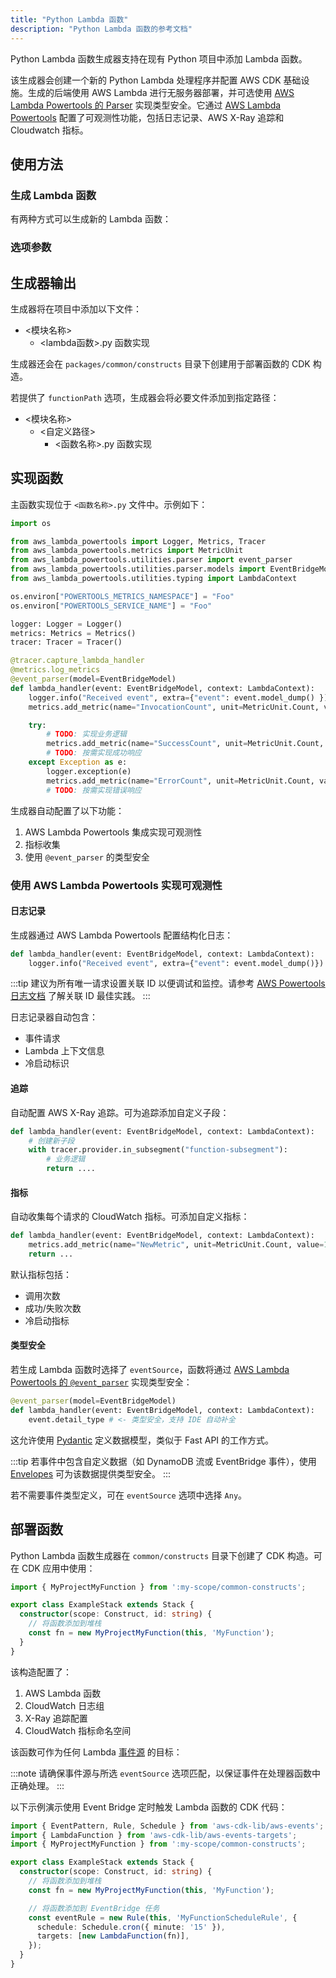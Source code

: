 ```yaml
---
title: "Python Lambda 函数"
description: "Python Lambda 函数的参考文档"
---
```





Python Lambda 函数生成器支持在现有 Python 项目中添加 Lambda 函数。

该生成器会创建一个新的 Python Lambda 处理程序并配置 AWS CDK 基础设施。生成的后端使用 AWS Lambda 进行无服务器部署，并可选使用 [AWS Lambda Powertools 的 Parser](https://docs.powertools.aws.dev/lambda/python/latest/utilities/parser/) 实现类型安全。它通过 [AWS Lambda Powertools](https://docs.powertools.aws.dev/lambda/python/latest/) 配置了可观测性功能，包括日志记录、AWS X-Ray 追踪和 Cloudwatch 指标。

## 使用方法

### 生成 Lambda 函数

有两种方式可以生成新的 Lambda 函数：

<RunGenerator generator="py#lambda-function" />

### 选项参数

<GeneratorParameters generator="py#lambda-function" />

## 生成器输出

生成器将在项目中添加以下文件：

<FileTree>

- \<模块名称>
  - \<lambda函数>.py 函数实现

</FileTree>

生成器还会在 `packages/common/constructs` 目录下创建用于部署函数的 CDK 构造。

若提供了 `functionPath` 选项，生成器会将必要文件添加到指定路径：

<FileTree>

- \<模块名称>
  - \<自定义路径>
    - \<函数名称>.py 函数实现

</FileTree>

## 实现函数

主函数实现位于 `<函数名称>.py` 文件中。示例如下：

```python
import os

from aws_lambda_powertools import Logger, Metrics, Tracer
from aws_lambda_powertools.metrics import MetricUnit
from aws_lambda_powertools.utilities.parser import event_parser
from aws_lambda_powertools.utilities.parser.models import EventBridgeModel
from aws_lambda_powertools.utilities.typing import LambdaContext

os.environ["POWERTOOLS_METRICS_NAMESPACE"] = "Foo"
os.environ["POWERTOOLS_SERVICE_NAME"] = "Foo"

logger: Logger = Logger()
metrics: Metrics = Metrics()
tracer: Tracer = Tracer()

@tracer.capture_lambda_handler
@metrics.log_metrics
@event_parser(model=EventBridgeModel)
def lambda_handler(event: EventBridgeModel, context: LambdaContext):
    logger.info("Received event", extra={"event": event.model_dump() })
    metrics.add_metric(name="InvocationCount", unit=MetricUnit.Count, value=1)

    try:
        # TODO: 实现业务逻辑
        metrics.add_metric(name="SuccessCount", unit=MetricUnit.Count, value=1)
        # TODO: 按需实现成功响应
    except Exception as e:
        logger.exception(e)
        metrics.add_metric(name="ErrorCount", unit=MetricUnit.Count, value=1)
        # TODO: 按需实现错误响应
```

生成器自动配置了以下功能：

1. AWS Lambda Powertools 集成实现可观测性
2. 指标收集
3. 使用 `@event_parser` 的类型安全

### 使用 AWS Lambda Powertools 实现可观测性

#### 日志记录

生成器通过 AWS Lambda Powertools 配置结构化日志：

```python
def lambda_handler(event: EventBridgeModel, context: LambdaContext):
    logger.info("Received event", extra={"event": event.model_dump()})
```

:::tip
建议为所有唯一请求设置关联 ID 以便调试和监控。请参考 [AWS Powertools 日志文档](https://docs.powertools.aws.dev/lambda/python/2.22.0/core/logger/#setting-a-correlation-id) 了解关联 ID 最佳实践。
:::

日志记录器自动包含：

- 事件请求
- Lambda 上下文信息
- 冷启动标识

#### 追踪

自动配置 AWS X-Ray 追踪。可为追踪添加自定义子段：

```python
def lambda_handler(event: EventBridgeModel, context: LambdaContext):
    # 创建新子段
    with tracer.provider.in_subsegment("function-subsegment"):
        # 业务逻辑
        return ....
```

#### 指标

自动收集每个请求的 CloudWatch 指标。可添加自定义指标：

```python
def lambda_handler(event: EventBridgeModel, context: LambdaContext):
    metrics.add_metric(name="NewMetric", unit=MetricUnit.Count, value=1)
    return ...
```

默认指标包括：

- 调用次数
- 成功/失败次数
- 冷启动指标

#### 类型安全

若生成 Lambda 函数时选择了 `eventSource`，函数将通过 [AWS Lambda Powertools 的 `@event_parser`](https://docs.powertools.aws.dev/lambda/python/latest/utilities/parser/) 实现类型安全：

```python {3}
@event_parser(model=EventBridgeModel)
def lambda_handler(event: EventBridgeModel, context: LambdaContext):
    event.detail_type # <- 类型安全，支持 IDE 自动补全
```

这允许使用 [Pydantic](https://docs.pydantic.dev/latest/) 定义数据模型，类似于 <Link path="guides/fastapi">Fast API</Link> 的工作方式。

:::tip
若事件中包含自定义数据（如 DynamoDB 流或 EventBridge 事件），使用 [Envelopes](https://docs.powertools.aws.dev/lambda/python/latest/utilities/parser/#envelopes) 可为该数据提供类型安全。
:::

若不需要事件类型定义，可在 `eventSource` 选项中选择 `Any`。

## 部署函数

Python Lambda 函数生成器在 `common/constructs` 目录下创建了 CDK 构造。可在 CDK 应用中使用：

```ts
import { MyProjectMyFunction } from ':my-scope/common-constructs';

export class ExampleStack extends Stack {
  constructor(scope: Construct, id: string) {
    // 将函数添加到堆栈
    const fn = new MyProjectMyFunction(this, 'MyFunction');
  }
}
```

该构造配置了：

1. AWS Lambda 函数
2. CloudWatch 日志组
3. X-Ray 追踪配置
4. CloudWatch 指标命名空间

该函数可作为任何 Lambda [事件源](https://docs.powertools.aws.dev/lambda/python/latest/utilities/parser/) 的目标：

:::note
请确保事件源与所选 `eventSource` 选项匹配，以保证事件在处理器函数中正确处理。
:::

以下示例演示使用 Event Bridge 定时触发 Lambda 函数的 CDK 代码：

```ts
import { EventPattern, Rule, Schedule } from 'aws-cdk-lib/aws-events';
import { LambdaFunction } from 'aws-cdk-lib/aws-events-targets';
import { MyProjectMyFunction } from ':my-scope/common-constructs';

export class ExampleStack extends Stack {
  constructor(scope: Construct, id: string) {
    // 将函数添加到堆栈
    const fn = new MyProjectMyFunction(this, 'MyFunction');

    // 将函数添加到 EventBridge 任务
    const eventRule = new Rule(this, 'MyFunctionScheduleRule', {
      schedule: Schedule.cron({ minute: '15' }),
      targets: [new LambdaFunction(fn)],
    });
  }
}
```